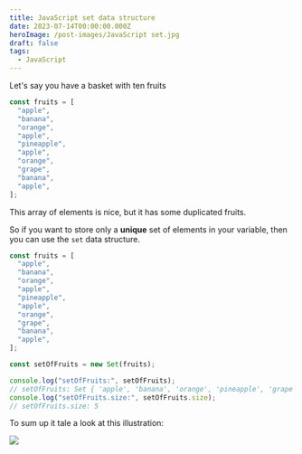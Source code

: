 ```yaml
---
title: JavaScript set data structure
date: 2023-07-14T00:00:00.000Z
heroImage: /post-images/JavaScript set.jpg
draft: false
tags:
  - JavaScript
---
```


Let's say you have a basket with ten fruits

```javascript
const fruits = [
  "apple",
  "banana",
  "orange",
  "apple",
  "pineapple",
  "apple",
  "orange",
  "grape",
  "banana",
  "apple",
];
```

This array of elements is nice, but it has some duplicated fruits.

So if you want to store only a **unique** set of elements in your variable, then you can use the `set` data structure.

```javascript
const fruits = [
  "apple",
  "banana",
  "orange",
  "apple",
  "pineapple",
  "apple",
  "orange",
  "grape",
  "banana",
  "apple",
];

const setOfFruits = new Set(fruits);

console.log("setOfFruits:", setOfFruits);
// setOfFruits: Set { 'apple', 'banana', 'orange', 'pineapple', 'grape' } 
console.log("setOfFruits.size:", setOfFruits.size);
// setOfFruits.size: 5

```

To sum up it tale a look at this illustration:

![](/post-images/javascript-set-illustration.jpg)
